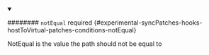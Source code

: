 
<details className="config-field" data-expandable="false" open>
<summary>

######## `notEqual` <span className="config-field-required" data-required="false">required</span> <span className="config-field-type"></span> <span className="config-field-default"></span> <span className="config-field-enum"></span> {#experimental-syncPatches-hooks-hostToVirtual-patches-conditions-notEqual}

NotEqual is the value the path should not be equal to

</summary>



</details>
